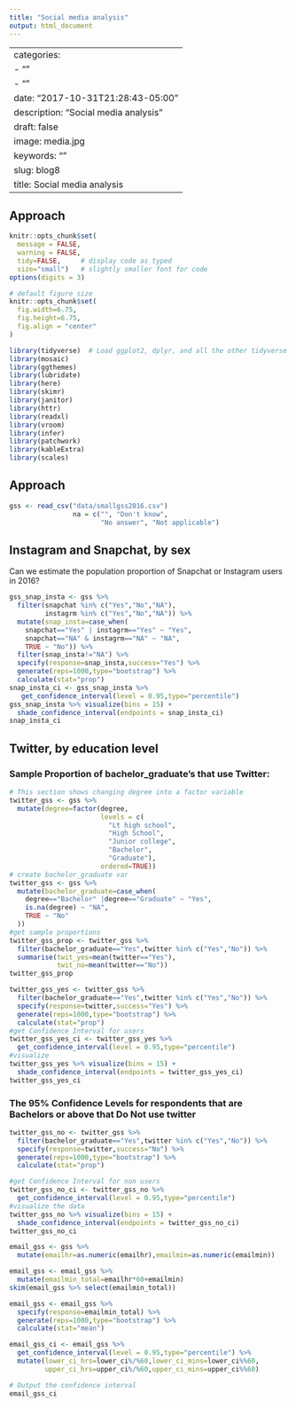 ```yaml
---
title: "Social media analysis"
output: html_document
---
```

---
categories:
- ""
- ""
date: "2017-10-31T21:28:43-05:00"
description: "Social media analysis"
draft: false
image: media.jpg
keywords: ""
slug: blog8
title: Social media analysis
---

## Approach

```r
knitr::opts_chunk$set(
  message = FALSE, 
  warning = FALSE, 
  tidy=FALSE,     # display code as typed
  size="small")   # slightly smaller font for code
options(digits = 3)

# default figure size
knitr::opts_chunk$set(
  fig.width=6.75, 
  fig.height=6.75,
  fig.align = "center"
)
```


```r
library(tidyverse)  # Load ggplot2, dplyr, and all the other tidyverse packages
library(mosaic)
library(ggthemes)
library(lubridate)
library(here)
library(skimr)
library(janitor)
library(httr)
library(readxl)
library(vroom)
library(infer)
library(patchwork)
library(kableExtra)
library(scales)
```

## Approach

```r
gss <- read_csv("data/smallgss2016.csv")
                na = c("", "Don't know",
                       "No answer", "Not applicable")
```

## Instagram and Snapchat, by sex

Can we estimate the population proportion of Snapchat or Instagram users in 2016?

```r

gss_snap_insta <- gss %>%
  filter(snapchat %in% c("Yes","No","NA"),
         instagrm %in% c("Yes","No","NA")) %>%
  mutate(snap_insta=case_when(
    snapchat=="Yes" | instagrm=="Yes" ~ "Yes",
    snapchat=="NA" & instagrm=="NA" ~ "NA",
    TRUE ~ "No")) %>% 
  filter(snap_insta!="NA") %>% 
  specify(response=snap_insta,success="Yes") %>% 
  generate(reps=1000,type="bootstrap") %>%
  calculate(stat="prop")
snap_insta_ci <- gss_snap_insta %>% 
   get_confidence_interval(level = 0.95,type="percentile")
gss_snap_insta %>% visualize(bins = 15) + 
  shade_confidence_interval(endpoints = snap_insta_ci)
snap_insta_ci

```

## Twitter, by education level

### Sample Proportion of bachelor_graduate's that use Twitter:

```r
# This section shows changing degree into a factor variable
twitter_gss <- gss %>% 
  mutate(degree=factor(degree,
                       levels = c(
                         "Lt high school",
                         "High School",
                         "Junior college",
                         "Bachelor",
                         "Graduate"),
                       ordered=TRUE))
# create bachelor_graduate var
twitter_gss <- gss %>% 
  mutate(bachelor_graduate=case_when(
    degree=="Bachelor" |degree=="Graduate" ~ "Yes",
    is.na(degree) ~ "NA",
    TRUE ~ "No"
  ))
#get sample proportions
twitter_gss_prop <- twitter_gss %>%
  filter(bachelor_graduate=="Yes",twitter %in% c("Yes","No")) %>% 
  summarise(twit_yes=mean(twitter=="Yes"),
            twit_no=mean(twitter=="No"))
twitter_gss_prop
```

```r

twitter_gss_yes <- twitter_gss %>% 
  filter(bachelor_graduate=="Yes",twitter %in% c("Yes","No")) %>%
  specify(response=twitter,success="Yes") %>% 
  generate(reps=1000,type="bootstrap") %>%
  calculate(stat="prop")
#get Confidence Interval for users
twitter_gss_yes_ci <- twitter_gss_yes %>%
  get_confidence_interval(level = 0.95,type="percentile")
#visualize
twitter_gss_yes %>% visualize(bins = 15) + 
  shade_confidence_interval(endpoints = twitter_gss_yes_ci)
twitter_gss_yes_ci
```

### The 95% Confidence Levels for respondents that are Bachelors or above that Do Not use twitter

```r
twitter_gss_no <- twitter_gss %>% 
  filter(bachelor_graduate=="Yes",twitter %in% c("Yes","No")) %>%
  specify(response=twitter,success="No") %>% 
  generate(reps=1000,type="bootstrap") %>%
  calculate(stat="prop")

#get Confidence Interval for non users
twitter_gss_no_ci <- twitter_gss_no %>%
  get_confidence_interval(level = 0.95,type="percentile")
#visualize the data
twitter_gss_no %>% visualize(bins = 15) + 
  shade_confidence_interval(endpoints = twitter_gss_no_ci)
twitter_gss_no_ci
```

```r
email_gss <- gss %>% 
  mutate(emailhr=as.numeric(emailhr),emailmin=as.numeric(emailmin))

email_gss <- email_gss %>%
  mutate(emailmin_total=emailhr*60+emailmin)
skim(email_gss %>% select(emailmin_total))

```


```r
email_gss <- email_gss %>% 
  specify(response=emailmin_total) %>% 
  generate(reps=1000,type="bootstrap") %>%
  calculate(stat="mean")

email_gss_ci <- email_gss %>%
  get_confidence_interval(level = 0.95,type="percentile") %>% 
  mutate(lower_ci_hrs=lower_ci%/%60,lower_ci_mins=lower_ci%%60,
         upper_ci_hrs=upper_ci%/%60,upper_ci_mins=upper_ci%%60) 

# Output the confidence interval
email_gss_ci

```

